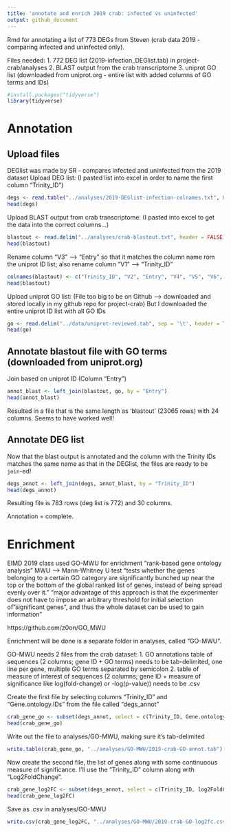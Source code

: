 ```yaml
---
title: 'annotate and enrich 2019 crab: infected vs uninfected'
output: github_document
---
```

Rmd for annotating a list of 773 DEGs from Steven (crab data 2019 - comparing infected and uninfected only). 

Files needed: 
1. 772 DEG list (2019-infection_DEGlist.tab) in project-crab/analyses
2. BLAST output from the crab transcriptome 
3. uniprot GO list (downloaded from uniprot.org - entire list with added columns of GO terms and IDs)

```r
#install.packages("tidyverse")
library(tidyverse)
```

# Annotation
## Upload files
DEGlist was made by SR - compares infected and uninfected from the 2019 dataset
Upload DEG list:
(I pasted list into excel in order to name the first column "Trinity_ID")
```r
degs <- read.table("../analyses/2019-DEGlist-infection-colnames.txt", header = TRUE)
head(degs)
```
Upload BLAST output from crab transcriptome: 
(I pasted into excel to get the data into the correct columns...)
```r
blastout <- read.delim("../analyses/crab-blastout.txt", header = FALSE)
head(blastout)
```
Rename column "V3" --> "Entry" so that it matches the column name rom the uniprot ID list; also rename column "V1" --> "Trinity_ID"
```r
colnames(blastout) <- c("Trinity_ID", "V2", "Entry", "V4", "V5", "V6", "V7", "V8", "V9", "V10", "V11", "V12", "V13", "V14")
head(blastout)
```

Upload uniprot GO list:
(File too big to be on Github --> downloaded and stored locally in my github repo for project-crab)
But I downloaded the entire uniprot ID list with all GO IDs
```r
go <- read.delim("../data/uniprot-reviewed.tab", sep = '\t', header = TRUE)
head(go)
```

## Annotate blastout file with GO terms (downloaded from uniprot.org)
Join based on uniprot ID (Column "Entry")

```r
annot_blast <- left_join(blastout, go, by = "Entry")
head(annot_blast)
```
Resulted in a file that is the same length as 'blastout' (23065 rows) with 24 columns. Seems to have worked well! 

## Annotate DEG list
Now that the blast output is annotated and the column with the Trinity IDs matches the same name as that in the DEGlist, the files are ready to be `join`-ed!
```r
degs_annot <- left_join(degs, annot_blast, by = "Trinity_ID")
head(degs_annot)
```
Resulting file is 783 rows (deg list is 772) and 30 columns. 

Annotation = complete. 

# Enrichment
EIMD 2019 class used GO-MWU for enrichment
"rank-based gene ontology analysis" 
MWU --> Mann-Whitney U test
"tests whether the genes belonging to a certain GO category are significantly bunched up near the top or the bottom of the global ranked list of genes, instead of being spread evenly over it."
"major advantage of this approach is that the experimenter does not have to impose an arbitrary threshold for initial selection of "significant genes", and thus the whole dataset can be used to gain information"

https://github.com/z0on/GO_MWU 

Enrichment will be done is a separate folder in analyses, called "GO-MWU". 

GO-MWU needs 2 files from the crab dataset:
1. GO annotations table of sequences (2 columns; gene ID + GO terms)
  needs to be tab-delimited, one line per gene, multiple GO terms separated by semicolon
2. table of measure of interest of sequences (2 columns; gene ID + measure of significance like log(fold-change) or -log(p-value))
  needs to be .csv

Create the first file by selecting columns "Trinity_ID" and "Gene.ontology.IDs" from the file called "degs_annot"
```r
crab_gene_go <- subset(degs_annot, select = c(Trinity_ID, Gene.ontology.IDs))
head(crab_gene_go)
```
Write out the file to analyses/GO-MWU, making sure it's tab-delimited
```r
write.table(crab_gene_go, "../analyses/GO-MWU/2019-crab-GO-annot.tab")
```

Now create the second file, the list of genes along with some continuoous measure of significance. I'll use the "Trinity_ID" column along with "Log2FoldChange". 
```r
crab_gene_log2FC <- subset(degs_annot, select = c(Trinity_ID, log2FoldChange))
head(crab_gene_log2FC)
```

Save as .csv in analyses/GO-MWU
```r
write.csv(crab_gene_log2FC, "../analyses/GO-MWU/2019-crab-GO-log2fc.csv")
```










